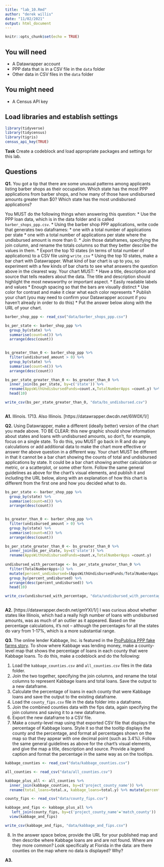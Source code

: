 ```yaml
---
title: "lab_10.Rmd"
author: "derek willis"
date: "11/02/2021"
output: html_document
---
```


```r
knitr::opts_chunk$set(echo = TRUE)
```

## You will need

* A Datawrapper account
* PPP data that is in a CSV file in the `data` folder
* Other data in CSV files in the `data` folder

## You might need

* A Census API key

## Load libraries and establish settings
```r
library(tidyverse)
library(tidycensus)
library(tigris)
census_api_key(TRUE)
```

**Task** Create a codeblock and load appropriate packages and settings for this lab.

## Questions

**Q1.** You got a tip that there are some unusual patterns among applicants listing barber shops as their occupation. Which state has the most PPP applications from barber shops, and how many of those have undisbursed amounts greater than $0? Which state has the most undisbursed applications?

You MUST do the following things when answering this question:
* Use the PPP loan data, which is in the data folder and is called `barber_shops_ppp.csv`.
* Using the barber shop PPP applications, write code that generates two dataframes:
  * one with a total number of applications per state
  * one with a total number of applications per state where the undisbursed amount is more than 0.
* Join those dataframes, specifying the join column, and rename the totals columns so that they better describe the values in them.
* Export the top 10 states (in terms of total number of applications) to a CSV file using `write_csv`
* Using the top 10 states, make a bar chart with Datawrapper. What kind of bar chart is up to you, so experiment with a few kinds of bar charts to see what answers the question above in the clearest way. Your chart MUST:
  * Have a title, description and source that tells readers about the data. The title and description should highlight the most newsworthy or important aspect.
  * Easily readable labels and values
  * Enough spacing so that the bars are visually distinct
  * Use color for contrast and make it clear what each color represents
* Publish your chart (you may need to confirm your Datawrapper account if you haven't already in order to do this)
* Put the answer below along with the URL of your chart.
```r
barber_shop_ppp <- read_csv("data/barber_shops_ppp.csv")

bs_per_state <- barber_shop_ppp %>% 
  group_by(state) %>% 
  summarise(count=n()) %>% 
  arrange(desc(count))
 

bs_greater_than_0 <- barber_shop_ppp %>% 
  filter(undisbursed_amount > 0) %>% 
  group_by(state) %>% 
  summarise(count=n()) %>% 
  arrange(desc(count))

bs_per_state_greater_than_0 <- bs_greater_than_0 %>%
  inner_join(bs_per_state, by=c('state')) %>% 
  rename(AppsWithUndisbursedFunds=count.x,TotalNumberApps =count.y) %>% 
  head(10)

write_csv(bs_per_state_greater_than_0, "data/bs_undisbursed.csv")
  
```


**A1.**
Illinois. 1713. Also Illinois.
[https://datawrapper.dwcdn.net/6lW0X/1/]

**Q2.** Using Datawrapper, make a different (ideally better) version of the chart you made above. TO BE CLEAR: this new graphic should show information about states and loans with undisbursed amounts, so don't, for example, focus on a single state. To do this, you MUST go back in R and do any calculations or add additional data to make the chart more effective or answer the above question in a different way. Your chart MUST be different in that it cannot be a bar chart showing the counts of total and undisbursed applications by state. It could be a bar chart showing another calculation or metric, or a scatterplot, or some other form. Follow the same general guidelines as above for the chart's visual elements, and publish it and including the URL below, along with an explanation of how this chart is different from the first one and how you decided what to do.

```r
bs_per_state <- barber_shop_ppp %>% 
  group_by(state) %>% 
  summarise(count=n()) %>% 
  arrange(desc(count))
 

bs_greater_than_0 <- barber_shop_ppp %>% 
  filter(undisbursed_amount > 0) %>% 
  group_by(state) %>% 
  summarise(count=n()) %>% 
  arrange(desc(count))

bs_per_state_greater_than_0 <- bs_greater_than_0 %>%
  inner_join(bs_per_state, by=c('state')) %>% 
  rename(AppsWithUndisbursedFunds=count.x,TotalNumberApps =count.y) 
  
undisbursed_with_percentage <- bs_per_state_greater_than_0 %>% 
  filter(TotalNumberApps>1) %>% 
  mutate(percent_undisbursed=(AppsWithUndisbursedFunds/TotalNumberApps)*100) %>% 
  group_by(percent_undisbursed) %>% 
  arrange(desc(percent_undisbursed)) %>% 
  head(10)

write_csv(undisbursed_with_percentage, "data/undisbursed_with_percentage.csv")
  
```


**A2.**
[https://datawrapper.dwcdn.net/gmYXI/1/]
I was curious about whether states like Illinois, which had a really high number of loans with undisbursed amounts, was as much of an outlier as it appeared. Based on the percentage calculations, it's not -- although the percentages for all the states do vary from 1-17%, which is a more substantial range.

**Q3.** The online lender Kabbage, Inc. is featured in the [ProPublica PPP fake farms story](https://www.propublica.org/article/ppp-farms). To show where Kabbage was lending money, make a county-level map that shows the percentage of loans in each county that were Kabbage loans. To do this, make a codeblock and do the following:

1. Load the `kabbage_counties.csv` and `all_counties.csv` files in the data folder.
2. Join the two together, specifying the join columns, and rename the total columns to represent Kabbage loans and total loans. Save the output to a new dataframe.
3. Calculate the percentage of loans in each county that were Kabbage loans and save the output to the existing dataframe.
4. Load the `county_fips.csv` file in the data folder into a dataframe.
5. Join the combined counties data with the fips data, again specifying the join columns and saving it to a new dataframe.
6. Export the new dataframe to a CSV file.
7. Make a county-level map using that exported CSV file that displays the percentage of Kabbage loans. Style it so that the tooltip displays the county and the percentage, and format all percentages shown on the map so that they appear with one decimal point (such as 3.4%). Follow the same general guidelines as above for the chart's visual elements, and give the map a title, description and source. Provide a legend caption and format the percentage in the same way as on the tooltips.
```r
kabbage_counties <- read_csv("data/kabbage_counties.csv")

all_counties <- read_csv("data/all_counties.csv")

kabbage_plus_all <- all_counties %>% 
  inner_join(kabbage_counties, by=c('project_county_name')) %>% 
  rename(total_loans=total.x, kabbage_loans=total.y) %>% mutate(percentage_kabbage=(kabbage_loans/total_loans)*100)

county_fips <- read_csv("data/county_fips.csv")

kabbage_and_fips <- kabbage_plus_all %>% 
   left_join(county_fips, by=c('project_county_name'='match_county'))
  view(kabbage_and_fips)

write_csv(kabbage_and_fips, "data/kabbage_and_fips.csv")

```

8. In the answer space below, provide the URL for your published map and then describe where Kabbage loans are and are not found. Where are they more common? Look specifically at Florida in the data: are there counties on the map where no data is displayed? Why?

**A3.**  
